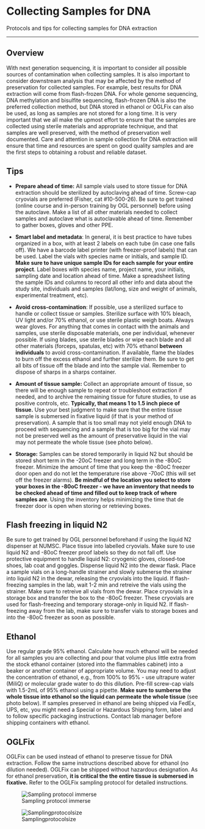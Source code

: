 # Collecting Samples for DNA

Protocols and tips for collecting samples for DNA extraction

------------------------------------------------------------------------

## **Overview** {.unnumbered}

With next generation sequencing, it is important to consider all possible sources of contamination when collecting samples. It is also important to consider downstream analysis that may be affected by the method of preservation for collected samples. For example, best results for DNA extraction will come from flash-frozen DNA. For whole genome sequencing, DNA methylation and bisulfite sequencing, flash-frozen DNA is also the preferred collection method, but DNA stored in ethanol or OGLFix can also be used, as long as samples are not stored for a long time. It is very important that we all make the upmost effort to ensure that the samples are collected using sterile materials and appropriate technique, and that samples are well preserved, with the method of preservation well documented. Care and attention in sample collection for DNA extraction will ensure that time and resources are spent on good quality samples and are the first steps to obtaining a robust and reliable dataset.

## **Tips** {.unnumbered}

-   **Prepare ahead of time:** All sample vials used to store tissue for DNA extraction should be sterilized by autoclaving ahead of time. Screw-cap cryovials are preferred (Fisher, cat #10-500-26). Be sure to get trained (online course and in-person training by OGL personnel) before using the autoclave. Make a list of all other materials needed to collect samples and autoclave what is autoclavable ahead of time. Remember to gather boxes, gloves and other PPE.

-   **Smart label and metadata**: In general, it is best practice to have tubes organized in a box, with at least 2 labels on each tube (in case one falls off). We have a barcode label printer (with freezer-proof labels) that can be used. Label the vials with species name or initials, and sample ID. **Make sure to have unique sample IDs for each sample for your entire project**. Label boxes with species name, project name, your initials, sampling date and location ahead of time. Make a spreadsheet listing the sample IDs and columns to record all other info and data about the study site, individuals and samples (lat/long, size and weight of animals, experimental treatment, etc).

-   **Avoid cross-contamination**: If possible, use a sterilized surface to handle or collect tissue or samples. Sterilize surface with 10% bleach, UV light and/or 70% ethanol, or use sterile plastic weigh boats. Always wear gloves. For anything that comes in contact with the animals and samples, use sterile disposable materials, one per individual, whenever possible. If using blades, use sterile blades or wipe each blade and all other materials (forceps, spatulas, etc) with 70% ethanol **between individuals** to avoid cross-contamination. If available, flame the blades to burn off the excess ethanol and further sterilize them. Be sure to get all bits of tissue off the blade and into the sample vial. Remember to dispose of sharps in a sharps container.

-   **Amount of tissue sample:** Collect an appropriate amount of tissue, so there will be enough sample to repeat or troubleshoot extraction if needed, and to archive the remaining tissue for future studies, to use as positive controls, etc. **Typically, that means 1 to 1.5 inch piece of tissue.** Use your best judgment to make sure that the entire tissue sample is submersed in fixative liquid (if that is your method of preservation). A sample that is too small may not yield enough DNA to proceed with sequencing and a sample that is too big for the vial may not be preserved well as the amount of preservative liquid in the vial may not permeate the whole tissue (see photo below).

-   **Storage:** Samples can be stored temporarily in liquid N2 but should be stored short term in the -20oC freezer and long term in the -80oC freezer. Minimize the amount of time that you keep the -80oC freezer door open and do not let the temperature rise above -70oC (this will set off the freezer alarms). **Be mindful of the location you select to store your boxes in the -80oC freezer - we have an inventory that needs to be checked ahead of time and filled out to keep track of where samples are**. Using the inventory helps minimizing the time that de freezer door is open when storing or retrieving boxes.

## **Flash freezing in liquid N2** {.unnumbered}

Be sure to get trained by OGL personnel beforehand if using the liquid N2 dispenser at NUMSC. Place tissue into labelled cryovials. Make sure to use liquid N2 and -80oC freezer proof labels so they do not fall off. Use protective equipment to handle liquid N2: cryogenic gloves, closed-toe shoes, lab coat and goggles. Dispense liquid N2 into the dewar flask. Place a sample vials on a long-handle strainer and slowly submerse the strainer into liquid N2 in the dewar, releasing the cryovials into the liquid. If flash-freezing samples in the lab, wait 1-2 min and retreive the vials using the strainer. Make sure to retreive all vials from the dewar. Place cryovials in a storage box and transfer the box to the -80oC freezer. These cryovials are used for flash-freezing and temporary storage-only in liquid N2. If flash-freezing away from the lab, make sure to transfer vials to storage boxes and into the -80oC freezer as soon as possible.

## **Ethanol** {.unnumbered}

Use regular grade 95% ethanol. Calculate how much ethanol will be needed for all samples you are collecting and pour that volume plus little extra from the stock ethanol container (stored into the flammables cabinet) into a beaker or another container of appropriate volume. You may need to adjust the concentration of ethanol, e.g., from 100% to 95% - use ultrapure water (MiliQ) or molecular grade water to do this dilution. Pre-fill screw-cap vials with 1.5-2mL of 95% ethanol using a pipette. **Make sure to sumberse the whole tissue into ethanol so the liquid can permeate the whole tissue** (see photo below). If samples preserved in ethanol are being shipped via FedEx, UPS, etc, you might need a Special or Hazardous Shipping form, label and to follow specific packaging instructions. Contact lab manager before shipping containers with ethanol.

## **OGLFix** {.unnumbered}

OGLFix can be used instead of ethanol to preserve tissue for DNA extraction. Follow the same instructions described above for ethanol (no dilution needed). OGLFix can be shipped without hazardous designation. As for ethanol preservation, **it is critical the the entire tissue is submersed in fixative.** Refer to the OGLFix sampling protocol for detailed instructions.

![Sampling protocol immerse](https://drk-lo.github.io/lotterhoslabprotocols/img/Samplingprotocolimmerse.png){alt="Sampling protocol immerse"}

![Samplingprotocolsize](https://drk-lo.github.io/lotterhoslabprotocols/img/Samplingprotocolsize.png){alt="Samplingprotocolsize"}
